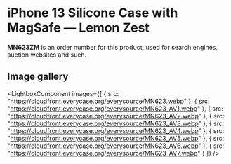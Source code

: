 
# iPhone 13 Silicone Case with MagSafe — Lemon Zest

<Callout type='info' emoji='👉🏻'>**MN623ZM** is an order number for this product, used for search engines, auction websites and such.</Callout>

## Image gallery

<LightboxComponent
    images={[
      {
        src: "https://cloudfront.everycase.org/everysource/MN623.webp"
      },
      {
        src: "https://cloudfront.everycase.org/everysource/MN623_AV1.webp"
      },
      {
        src: "https://cloudfront.everycase.org/everysource/MN623_AV2.webp"
      },
      {
        src: "https://cloudfront.everycase.org/everysource/MN623_AV3.webp"
      },
      {
        src: "https://cloudfront.everycase.org/everysource/MN623_AV4.webp"
      },
      {
        src: "https://cloudfront.everycase.org/everysource/MN623_AV5.webp"
      },
      {
        src: "https://cloudfront.everycase.org/everysource/MN623_AV6.webp"
      },
      {
        src: "https://cloudfront.everycase.org/everysource/MN623_AV7.webp"
      }
    ]}
  />
